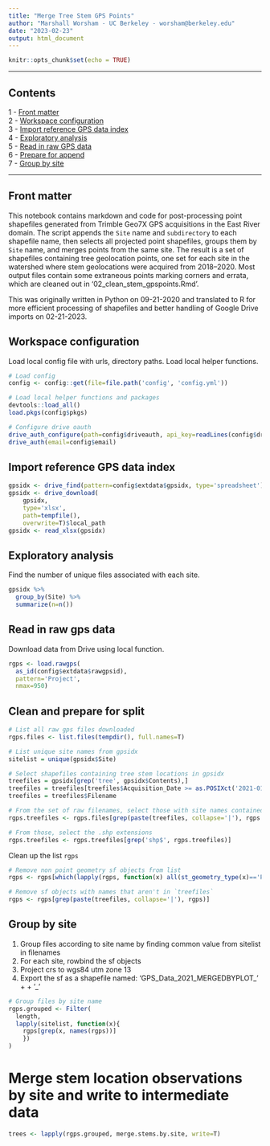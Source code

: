 ```yaml
---
title: "Merge Tree Stem GPS Points"
author: "Marshall Worsham - UC Berkeley - worsham@berkeley.edu"
date: "2023-02-23"
output: html_document
---
```


```r
knitr::opts_chunk$set(echo = TRUE)
```

---

## Contents

1 - [Front matter](#front)<br>
2 - [Workspace configuration](#workspace)<br>
3 - [Import reference GPS data index](#gpsindex)<br>
4 - [Exploratory analysis](#explore)<br>
5 - [Read in raw GPS data](#gpsdata)<br>
6 - [Prepare for append](#prep)<br>
7 - [Group by site](#group)<br>

---

## Front matter <a id='front'></a>

This notebook contains markdown and code for post-processing point shapefiles generated from Trimble Geo7X GPS acquisitions in the East River domain. The script appends the `Site` name and `subdirectory` to each shapefile name, then selects all projected point shapefiles, groups them by `Site` name, and merges points from the same site. The result is a set of shapefiles containing tree geolocation points, one set for each site in the watershed where stem geolocations were acquired from 2018–2020. Most output files contain some extraneous points marking corners and errata, which are cleaned out in '02_clean_stem_gpspoints.Rmd'. 

This was originally written in Python on 09-21-2020 and translated to R for more efficient processing of shapefiles and better handling of Google Drive imports on 02-21-2023.

## Workspace configuration <a id='workspace'></a>
Load local config file with urls, directory paths. Load local helper functions. 
```r
# Load config
config <- config::get(file=file.path('config', 'config.yml'))

# Load local helper functions and packages
devtools::load_all()
load.pkgs(config$pkgs)

# Configure drive oauth
drive_auth_configure(path=config$driveauth, api_key=readLines(config$drivekey))
drive_auth(email=config$email)
```

## Import reference GPS data index <a id='gpsindex'></a>

```r
gpsidx <- drive_find(pattern=config$extdata$gpsidx, type='spreadsheet')
gpsidx <- drive_download(
    gpsidx,
    type='xlsx',
    path=tempfile(),
    overwrite=T)$local_path
gpsidx <- read_xlsx(gpsidx)
```

## Exploratory analysis <a id='explore'></a>

Find the number of unique files associated with each site. 
```r
gpsidx %>%
  group_by(Site) %>%
  summarize(n=n())
```

## Read in raw gps data <a id='gpsdata'></a>

Download data from Drive using local function.
```r
rgps <- load.rawgps(
  as_id(config$extdata$rawgpsid),
  pattern='Project',
  nmax=950)
```

## Clean and prepare for split <a id='prep'></a>

```r
# List all raw gps files downloaded
rgps.files <- list.files(tempdir(), full.names=T)

# List unique site names from gpsidx
sitelist = unique(gpsidx$Site)

# Select shapefiles containing tree stem locations in gpsidx
treefiles = gpsidx[grep('tree', gpsidx$Contents),]
treefiles = treefiles[treefiles$Acquisition_Date >= as.POSIXct('2021-01-01'),]
treefiles = treefiles$Filename

# From the set of raw filenames, select those with site names contained in list `treefiles`
rgps.treefiles <- rgps.files[grep(paste(treefiles, collapse='|'), rgps.files)]

# From those, select the .shp extensions
rgps.treefiles <- rgps.treefiles[grep('shp$', rgps.treefiles)]
```

Clean up the list `rgps`
```r
# Remove non point geometry sf objects from list
rgps <- rgps[which(lapply(rgps, function(x) all(st_geometry_type(x)=='POINT'))==T)]

# Remove sf objects with names that aren't in `treefiles`
rgps <- rgps[grep(paste(treefiles, collapse='|'), rgps)]
```


## Group by site <a id='group'></a>
1. Group files according to site name by finding common value from sitelist in filenames
2. For each site, rowbind the sf objects
4. Project crs to wgs84 utm zone 13
4. Export the sf as a shapefile named: 'GPS_Data_2021_MERGEDBYPLOT_' + <site> + '_'

```r
# Group files by site name
rgps.grouped <- Filter(
  length,
  lapply(sitelist, function(x){
    rgps[grep(x, names(rgps))]
    })
)
```

# Merge stem location observations by site and write to intermediate data
```r
trees <- lapply(rgps.grouped, merge.stems.by.site, write=T)
```
